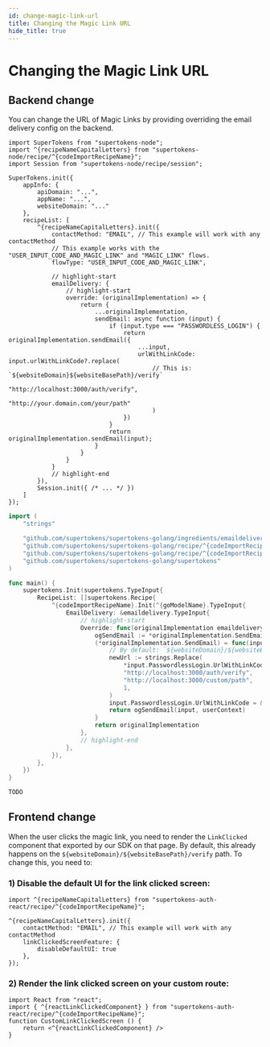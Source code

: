 ```yaml
---
id: change-magic-link-url
title: Changing the Magic Link URL
hide_title: true
---
```


<!-- COPY DOCS -->
<!-- ./thirdpartypasswordless/common-customizations/change-magic-link-url.mdx -->


# Changing the Magic Link URL

## Backend change

You can change the URL of Magic Links by providing overriding the email delivery config on the backend.

<BackendSDKTabs>
<TabItem value="nodejs">

```tsx
import SuperTokens from "supertokens-node";
import ^{recipeNameCapitalLetters} from "supertokens-node/recipe/^{codeImportRecipeName}";
import Session from "supertokens-node/recipe/session";

SuperTokens.init({
    appInfo: {
        apiDomain: "...",
        appName: "...",
        websiteDomain: "..."
    },
    recipeList: [
        ^{recipeNameCapitalLetters}.init({
            contactMethod: "EMAIL", // This example will work with any contactMethod
            // This example works with the "USER_INPUT_CODE_AND_MAGIC_LINK" and "MAGIC_LINK" flows.
            flowType: "USER_INPUT_CODE_AND_MAGIC_LINK", 

            // highlight-start
            emailDelivery: {
                // highlight-start
                override: (originalImplementation) => {
                    return {
                        ...originalImplementation,
                        sendEmail: async function (input) {
                            if (input.type === "PASSWORDLESS_LOGIN") {
                                return originalImplementation.sendEmail({
                                    ...input,
                                    urlWithLinkCode: input.urlWithLinkCode?.replace(
                                        // This is: `${websiteDomain}${websiteBasePath}/verify`
                                        "http://localhost:3000/auth/verify",
                                        "http://your.domain.com/your/path"
                                        )
                                })
                            }
                            return originalImplementation.sendEmail(input);
                        }
                    }
                }
            }
            // highlight-end
        }),
        Session.init({ /* ... */ })
    ]
});
```
</TabItem>
<TabItem value="go">

```go
import (
    "strings"

    "github.com/supertokens/supertokens-golang/ingredients/emaildelivery"
	"github.com/supertokens/supertokens-golang/recipe/^{codeImportRecipeName}"
	"github.com/supertokens/supertokens-golang/recipe/^{codeImportRecipeName}/^{goModelName}"
	"github.com/supertokens/supertokens-golang/supertokens"
)

func main() {
	supertokens.Init(supertokens.TypeInput{
		RecipeList: []supertokens.Recipe{
			^{codeImportRecipeName}.Init(^{goModelName}.TypeInput{
				EmailDelivery: &emaildelivery.TypeInput{
					// highlight-start
					Override: func(originalImplementation emaildelivery.EmailDeliveryInterface) emaildelivery.EmailDeliveryInterface {
						ogSendEmail := *originalImplementation.SendEmail
						(*originalImplementation.SendEmail) = func(input emaildelivery.EmailType, userContext supertokens.UserContext) error {
							// By default: `${websiteDomain}/${websiteBasePath}/verify`
							newUrl := strings.Replace(
								*input.PasswordlessLogin.UrlWithLinkCode,
								"http://localhost:3000/auth/verify",
								"http://localhost:3000/custom/path",
								1,
							)
							input.PasswordlessLogin.UrlWithLinkCode = &newUrl
							return ogSendEmail(input, userContext)
						}
						return originalImplementation
					},
					// highlight-end
				},
			}),
		},
	})
}
```

</TabItem>
<TabItem value="python">

```python
TODO
```

</TabItem>
</BackendSDKTabs>

## Frontend change

<FrontendSDKTabs>
<TabItem value="reactjs">

When the user clicks the magic link, you need to render the `LinkClicked` component that exported by our SDK on that page. By default, this already happens on the `${websiteDomain}/${websiteBasePath}/verify` path. To change this, you need to:

### 1) Disable the default UI for the link clicked screen:
```tsx
import ^{recipeNameCapitalLetters} from "supertokens-auth-react/recipe/^{codeImportRecipeName}";

^{recipeNameCapitalLetters}.init({
    contactMethod: "EMAIL", // This example will work with any contactMethod
    linkClickedScreenFeature: {
        disableDefaultUI: true
    },
});
```

### 2) Render the link clicked screen on your custom route:
```tsx
import React from "react";
import { ^{reactLinkClickedComponent} } from "supertokens-auth-react/recipe/^{codeImportRecipeName}";
function CustomLinkClickedScreen () {
    return <^{reactLinkClickedComponent} />
}
```

</TabItem>
</FrontendSDKTabs>
